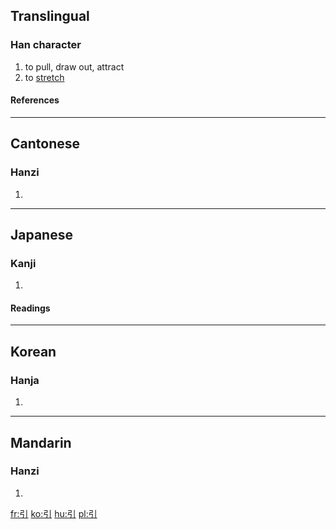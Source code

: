 ==Translingual==
===Han character===
{{Han char|rn=57|rad=弓|as=01|sn=4|four=1220<sub>0</sub>|canj=弓中 (NL)}}
# to pull, draw out, attract
# to [[stretch]]
====References====
{{Han ref|kx=0356.080|dkj=09699|dj=0672.010|hdz=20988.050|uh=5F15|ud=24341|bh=A4DE|bd=42206}}
----
==Cantonese==
===Hanzi===
{{yue-hanzi|jyut=|y=yan5}}
# {{defn|Cantonese}}
----
==Japanese==
===Kanji===
{{ja-kanji|grade=|rs=弓01}}
# {{defn|Japanese}} 
====Readings====
{{ja-readings|on=[[いん]] (in)|kun=[[ひく]] (hiku)}}
----
==Korean==
===Hanja===
{{ko-hanja|hangeul=인|eumhun=끌|rv=in|mr=in|y=in}}
# {{defn|Korean}}
----
==Mandarin==
===Hanzi===
{{cmn-hanzi|pin=[[yǐn]] (yin3)|wg=yin<sup>3</sup>}}
# {{defn|Mandarin}}

[[fr:引]]
[[ko:引]]
[[hu:引]]
[[pl:引]]